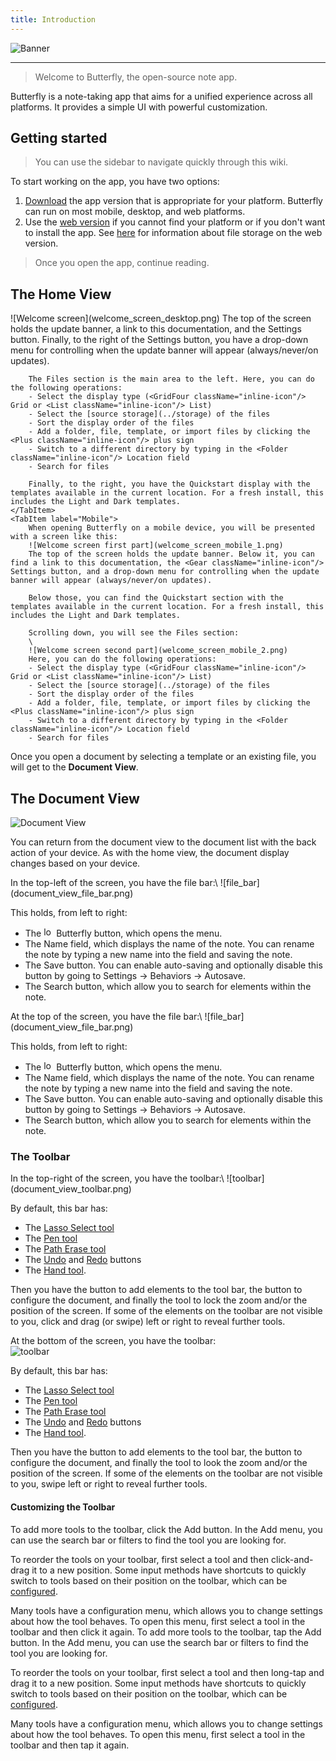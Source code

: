 ```yaml
---
title: Introduction
---
```


![Banner](/img/banner.png)

---

> Welcome to Butterfly, the open-source note app.

Butterfly is a note-taking app that aims for a unified experience across all platforms. It provides a simple UI with powerful customization.

## Getting started

> You can use the sidebar to navigate quickly through this wiki.

To start working on the app, you have two options:

1. [Download](/downloads) the app version that is appropriate for your platform. Butterfly can run on most mobile, desktop, and web platforms.
2. Use the [web version](https://web.butterfly.linwood.dev) if you cannot find your platform or if you don't want to install the app. See [here](storage#web) for information about file storage on the web version.

> Once you open the app, continue reading.

## The Home View

<Tabs syncKey="platform">
    <TabItem label="Desktop">
        ![Welcome screen](welcome_screen_desktop.png)
        The top of the screen holds the update banner, a link to this documentation, and the <Gear className="inline-icon"/> Settings button. Finally, to the right of the <Gear className="inline-icon"/> Settings button, you have a drop-down menu for controlling when the update banner will appear (always/never/on updates).

        The Files section is the main area to the left. Here, you can do the following operations:
        - Select the display type (<GridFour className="inline-icon"/> Grid or <List className="inline-icon"/> List)
        - Select the [source storage](../storage) of the files
        - Sort the display order of the files
        - Add a folder, file, template, or import files by clicking the <Plus className="inline-icon"/> plus sign
        - Switch to a different directory by typing in the <Folder className="inline-icon"/> Location field
        - Search for files

        Finally, to the right, you have the Quickstart display with the templates available in the current location. For a fresh install, this includes the Light and Dark templates.
    </TabItem>
    <TabItem label="Mobile">
        When opening Butterfly on a mobile device, you will be presented with a screen like this:
        ![Welcome screen first part](welcome_screen_mobile_1.png)
        The top of the screen holds the update banner. Below it, you can find a link to this documentation, the <Gear className="inline-icon"/> Settings button, and a drop-down menu for controlling when the update banner will appear (always/never/on updates).

        Below those, you can find the Quickstart section with the templates available in the current location. For a fresh install, this includes the Light and Dark templates.

        Scrolling down, you will see the Files section:
        \
        ![Welcome screen second part](welcome_screen_mobile_2.png)  
        Here, you can do the following operations:
        - Select the display type (<GridFour className="inline-icon"/> Grid or <List className="inline-icon"/> List)
        - Select the [source storage](../storage) of the files
        - Sort the display order of the files
        - Add a folder, file, template, or import files by clicking the <Plus className="inline-icon"/> plus sign
        - Switch to a different directory by typing in the <Folder className="inline-icon"/> Location field
        - Search for files
 </TabItem>
</Tabs>

Once you open a document by selecting a template or an existing file, you will get to the **Document View**.

## The Document View

![Document View](@assets/img/main.png)

You can return from the document view to the document list with the back action of your device. As with the home view, the document display changes based on your device.

<Tabs syncKey="platform">
    <TabItem label="Desktop">
  In the top-left of the screen, you have the file bar:\
  ![file_bar](document_view_file_bar.png)

  This holds, from left to right:
  - The <img alt="logo" src={logo.src} className="inline-icon" width="16"/> Butterfly button, which opens the menu.
  - The Name field, which displays the name of the note. You can rename the note by typing a new name into the field and saving the note.
  - The <FloppyDisk className="inline-icon"/> Save button. You can enable auto-saving and optionally disable this button by going to Settings → Behaviors → Autosave.
  - The <MagnifyingGlass className="inline-icon"/> Search button, which allow you to search for elements within the note.
 </TabItem>
<TabItem label="Mobile">
  At the top of the screen, you have the file bar:\
     ![file_bar](document_view_file_bar.png)

  This holds, from left to right:
  - The <img alt="logo" src={logo.src} className="inline-icon" width="16"/> Butterfly button, which opens the menu.
  - The Name field, which displays the name of the note. You can rename the note by typing a new name into the field and saving the note.
  - The <FloppyDisk className="inline-icon"/> Save button. You can enable auto-saving and optionally disable this button by going to Settings → Behaviors → Autosave.
  - The <MagnifyingGlass className="inline-icon"/> Search button, which allow you to search for elements within the note.
   </TabItem>
   </Tabs>

  ### The Toolbar
<Tabs syncKey="platform">
    <TabItem label="Desktop">
  In the top-right of the screen, you have the toolbar:\
  ![toolbar](document_view_toolbar.png)

  By default, this bar has:
  - The [<ScribbleLoop className="inline-icon"/> Lasso Select tool](tools/select)
  - The [<Pen className="inline-icon"/> Pen tool](tools/pen)
  - The [<Path className="inline-icon"/> Path Erase tool](tools/path_eraser)
  - The [<ArrowCounterClockwise className="inline-icon"/> Undo](tools/undo) and [<ArrowClockwise className="inline-icon"/> Redo](tools/redo) buttons
  - The [<Hand className="inline-icon"/> Hand tool](tools/hand).

  Then you have the <Plus className="inline-icon"/> button to add elements to the tool bar, the <Wrench className="inline-icon"/> button to configure the document, and finally the <Lock className="inline-icon"/> tool to lock the zoom and/or the position of the screen. If some of the elements on the toolbar are not visible to you, click and drag (or swipe) left or right to reveal further tools.
 </TabItem>
 <TabItem label="Mobile">

At the bottom of the screen, you have the toolbar:\
  ![toolbar](document_view_toolbar.png)

  By default, this bar has:
  - The [<ScribbleLoop className="inline-icon"/> Lasso Select tool](tools/select)
  - The [<Pen className="inline-icon"/> Pen tool](tools/pen)
  - The [<Path className="inline-icon"/> Path Erase tool](tools/path_eraser)
  - The [<ArrowCounterClockwise className="inline-icon"/> Undo](tools/undo) and [<ArrowClockwise className="inline-icon"/> Redo](tools/redo) buttons
  - The [<Hand className="inline-icon"/> Hand tool](tools/hand).

  Then you have the <Plus className="inline-icon"/> button to add elements to the tool bar, the <Wrench className="inline-icon"/> button to configure the document, and finally the <Lock className="inline-icon"/> tool to look the zoom and/or the position of the screen. If some of the elements on the toolbar are not visible to you, swipe left or right to reveal further tools.

 </TabItem>
 </Tabs>

  #### Customizing the Toolbar
<Tabs syncKey="platform">
    <TabItem label="Desktop">
  To add more tools to the toolbar, click the <Plus className="inline-icon"/> Add button. In the Add menu, you can use the search bar or filters to find the tool you are looking for.
  
  To reorder the tools on your toolbar, first select a tool and then click-and-drag it to a new position. Some input methods have shortcuts to quickly switch to tools based on their position on the toolbar, which can be [configured](shortcuts#configure).

  Many tools have a configuration menu, which allows you to change settings about how the tool behaves. To open this menu, first select a tool in the toolbar and then click it again.
 </TabItem>
 <TabItem label="Mobile">
 To add more tools to the toolbar, tap the <Plus className="inline-icon"/> Add button. In the Add menu, you can use the search bar or filters to find the tool you are looking for.

  To reorder the tools on your toolbar, first select a tool and then long-tap and drag it to a new position. Some input methods have shortcuts to quickly switch to tools based on their position on the toolbar, which can be [configured](shortcuts#configure).
  
  Many tools have a configuration menu, which allows you to change settings about how the tool behaves. To open this menu, first select a tool in the toolbar and then tap it again.
  </TabItem>
  </Tabs>